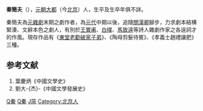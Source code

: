 '''秦簡夫'''（{{bd|？||？}}），[[元朝|元朝]][[大都|大都]]（今[[北京|北京]]）人，生平及生卒年俱不詳。

秦簡夫為[[元雜劇|元雜劇]]末期之劇作者，為[[元代|元代]]中期以後，追隨[[關漢卿|關漢卿]]腳步，力求劇本結構緊湊、文辭本色之劇人，有別於[[王實甫|王實甫]]、[[白樸|白樸]]、[[馬致遠|馬致遠]]等詩人雜劇作家之各逞詞才的作風。現存作品有《[[東堂老勸破家子弟|東堂老勸破家子弟]]》、《陶母剪髮待賓》、《孝義士趙禮讓肥》三種。

==参考文献==
#葉慶炳《中國文學史》
#劉大-{杰}-《中國文學發展史》

[[Category:元朝作家|Q秦]]
[[Category:中國劇作家|Q秦]]
[[Category:秦姓|J简]]
[[Category:北京人|Category:北京人]]

{{元朝人物小作品}}